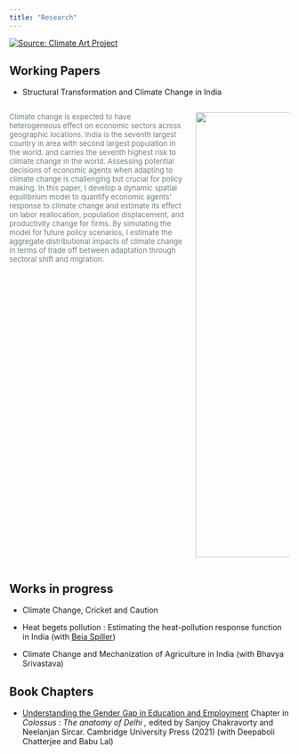 ```yaml
---
title: "Research"
---
```


[![Source: Climate Art Project](images/Andreco_Reveals_Lodhi-Art-Fest-2019_PranavGohil-1_WEB_1500_A.jpg)](https://www.climateartproject.com/climate-05-reclaim-air-and-water-delhi/)

## Working Papers

-   Structural Transformation and Climate Change in India

::: columns
::: {.column width="65%"}
<font size = 2, color ="#717d7e"> Climate change is expected to have heterogeneous effect on economic sectors across geographic locations. India is the seventh largest country in area with second largest population in the world, and carries the seventh highest risk to climate change in the world. Assessing potential decisions of economic agents when adapting to climate change is challenging but crucial for policy making. In this paper, I develop a dynamic spatial equilibrium model to quantify economic agents' response to climate change and estimate its effect on labor reallocation, population displacement, and productivity change for firms. By simulating the model for future policy scenarios, I estimate the aggregate distributional impacts of climate change in terms of trade off between adaptation through sectoral shift and migration.</font>
:::

::: {.column width="35%"}
![](images/aby-zachariah-GsTLiE1xrUg-unsplash.jpg){width="800"}
:::
:::

## Works in progress

-   Climate Change, Cricket and Caution

-   Heat begets pollution : Estimating the heat-pollution response function in India (with [Beia Spiller](https://www.rff.org/people/beia-spiller/))

-   Climate Change and Mechanization of Agriculture in India (with Bhavya Srivastava)

## Book Chapters

-   [Understanding the Gender Gap in Education and Employment](https://www.cambridge.org/core/books/abs/colossus/education-understanding-the-gender-gap-in-education-and-employment/163763A3D320223894A3E7F31DFD46D4) Chapter in *Colossus : The anatomy of Delhi ,* edited by Sanjoy Chakravorty and Neelanjan Sircar. Cambridge University Press (2021) (with Deepaboli Chatterjee and Babu Lal)
